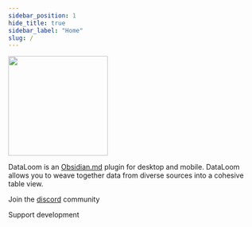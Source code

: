 ```yaml
---
sidebar_position: 1
hide_title: true
sidebar_label: "Home"
slug: /
---
```



<img src={coverURL} height="200" />

<Badges />

DataLoom is an [Obsidian.md](https://obsidian.md/) plugin for desktop and mobile. DataLoom allows you to weave together data from diverse sources into a cohesive table view.

Join the [discord](https://discord.gg/QaFbepMdN) community

Support development

<GitHubSponsor />
<div style={{ marginTop: "5px" }} />
<BuyMeACoffee />
